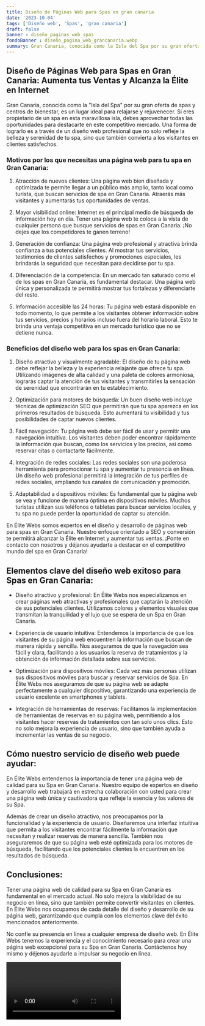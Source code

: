 ```yaml
---
title: Diseño de Páginas Web para Spas en gran canaria
date: '2023-10-04'
tags: ['Diseño web', 'Spas', 'gran canaria']
draft: false
banner : diseño_paginas_web_spas
fondoBanner : diseño_pagina_web_grancanaria.webp
summary: Gran Canaria, conocida como la Isla del Spa por su gran oferta de spas y centros de bienestar, es un lugar ideal para relajarse y rejuvenecer. Si eres propietario de un spa en esta maravillosa isla, debes aprovechar todas las oportunidades para destacarte en este competitivo mercado. Una forma de lograrlo es a través de un diseño web profesional que no solo refleje la belleza y serenidad de tu spa, sino que también convierta a los visitantes en clientes satisfechos.
---
```


## Diseño de Páginas Web para Spas en Gran Canaria: Aumenta tus Ventas y Alcanza la Élite en Internet

Gran Canaria, conocida como la "Isla del Spa" por su gran oferta de spas y centros de bienestar, es un lugar ideal para relajarse y rejuvenecer. Si eres propietario de un spa en esta maravillosa isla, debes aprovechar todas las oportunidades para destacarte en este competitivo mercado. Una forma de lograrlo es a través de un diseño web profesional que no solo refleje la belleza y serenidad de tu spa, sino que también convierta a los visitantes en clientes satisfechos.

### Motivos por los que necesitas una página web para tu spa en Gran Canaria:

1. Atracción de nuevos clientes: Una página web bien diseñada y optimizada te permite llegar a un público más amplio, tanto local como turista, que buscan servicios de spa en Gran Canaria. Atraerás más visitantes y aumentarás tus oportunidades de ventas.

2. Mayor visibilidad online: Internet es el principal medio de búsqueda de información hoy en día. Tener una página web te coloca a la vista de cualquier persona que busque servicios de spas en Gran Canaria. ¡No dejes que los competidores te ganen terreno!

3. Generación de confianza: Una página web profesional y atractiva brinda confianza a tus potenciales clientes. Al mostrar tus servicios, testimonios de clientes satisfechos y promociones especiales, les brindarás la seguridad que necesitan para decidirse por tu spa.

4. Diferenciación de la competencia: En un mercado tan saturado como el de los spas en Gran Canaria, es fundamental destacar. Una página web única y personalizada te permitirá mostrar tus fortalezas y diferenciarte del resto.

5. Información accesible las 24 horas: Tu página web estará disponible en todo momento, lo que permite a los visitantes obtener información sobre tus servicios, precios y horarios incluso fuera del horario laboral. Esto te brinda una ventaja competitiva en un mercado turístico que no se detiene nunca.

### Beneficios del diseño web para los spas en Gran Canaria:

1. Diseño atractivo y visualmente agradable: El diseño de tu página web debe reflejar la belleza y la experiencia relajante que ofrece tu spa. Utilizando imágenes de alta calidad y una paleta de colores armoniosa, lograrás captar la atención de tus visitantes y transmitirles la sensación de serenidad que encontrarán en tu establecimiento.

2. Optimización para motores de búsqueda: Un buen diseño web incluye técnicas de optimización SEO que permitirán que tu spa aparezca en los primeros resultados de búsqueda. Esto aumentará tu visibilidad y tus posibilidades de captar nuevos clientes.

3. Fácil navegación: Tu página web debe ser fácil de usar y permitir una navegación intuitiva. Los visitantes deben poder encontrar rápidamente la información que buscan, como los servicios y los precios, así como reservar citas o contactarte fácilmente.

4. Integración de redes sociales: Las redes sociales son una poderosa herramienta para promocionar tu spa y aumentar tu presencia en línea. Un diseño web profesional permitirá la integración de tus perfiles de redes sociales, ampliando tus canales de comunicación y promoción.

5. Adaptabilidad a dispositivos móviles: Es fundamental que tu página web se vea y funcione de manera óptima en dispositivos móviles. Muchos turistas utilizan sus teléfonos o tabletas para buscar servicios locales, y tu spa no puede perder la oportunidad de captar su atención.

En Élite Webs somos expertos en el diseño y desarrollo de páginas web para spas en Gran Canaria. Nuestro enfoque orientado a SEO y conversión te permitirá alcanzar la Élite en Internet y aumentar tus ventas. ¡Ponte en contacto con nosotros y déjanos ayudarte a destacar en el competitivo mundo del spa en Gran Canaria!

<GifSeo />

<Cta />

## Elementos clave del diseño web exitoso para Spas en Gran Canaria:

- Diseño atractivo y profesional: En Élite Webs nos especializamos en crear páginas web atractivas y profesionales que captarán la atención de sus potenciales clientes. Utilizamos colores y elementos visuales que transmitan la tranquilidad y el lujo que se espera de un Spa en Gran Canaria.

- Experiencia de usuario intuitiva: Entendemos la importancia de que los visitantes de su página web encuentren la información que buscan de manera rápida y sencilla. Nos aseguramos de que la navegación sea fácil y clara, facilitando a los usuarios la reserva de tratamientos y la obtención de información detallada sobre sus servicios.

- Optimización para dispositivos móviles: Cada vez más personas utilizan sus dispositivos móviles para buscar y reservar servicios de Spa. En Élite Webs nos aseguramos de que su página web se adapte perfectamente a cualquier dispositivo, garantizando una experiencia de usuario excelente en smartphones y tablets.

- Integración de herramientas de reservas: Facilitamos la implementación de herramientas de reservas en su página web, permitiendo a los visitantes hacer reservas de tratamientos con tan solo unos clics. Esto no solo mejora la experiencia de usuario, sino que también ayuda a incrementar las ventas de su negocio.

## Cómo nuestro servicio de diseño web puede ayudar:

En Élite Webs entendemos la importancia de tener una página web de calidad para su Spa en Gran Canaria. Nuestro equipo de expertos en diseño y desarrollo web trabajará en estrecha colaboración con usted para crear una página web única y cautivadora que refleje la esencia y los valores de su Spa.

Además de crear un diseño atractivo, nos preocupamos por la funcionalidad y la experiencia de usuario. Diseñaremos una interfaz intuitiva que permita a los visitantes encontrar fácilmente la información que necesitan y realizar reservas de manera sencilla. También nos aseguraremos de que su página web esté optimizada para los motores de búsqueda, facilitando que los potenciales clientes la encuentren en los resultados de búsqueda.

## Conclusiones:

Tener una página web de calidad para su Spa en Gran Canaria es fundamental en el mercado actual. No solo mejora la visibilidad de su negocio en línea, sino que también permite convertir visitantes en clientes. En Élite Webs nos ocupamos de cada detalle del diseño y desarrollo de su página web, garantizando que cumpla con los elementos clave del éxito mencionados anteriormente.

No confíe su presencia en línea a cualquier empresa de diseño web. En Élite Webs tenemos la experiencia y el conocimiento necesario para crear una página web excepcional para su Spa en Gran Canaria. Contáctenos hoy mismo y déjenos ayudarle a impulsar su negocio en línea.

<Video />

<CtaBot job='Spas' city='gran canaria'/>

<Gmaps query='gran canaria+españa+maps' />